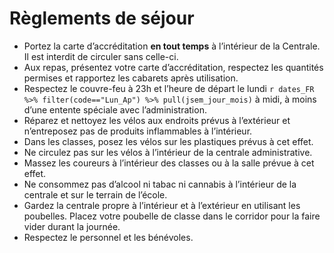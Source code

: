 # Règlements de séjour

- Portez la carte d’accréditation **en tout temps** à l’intérieur de la Centrale. Il est interdit de circuler sans celle-ci.
- Aux repas, présentez votre carte d’accréditation, respectez les quantités permises et rapportez les cabarets après utilisation.
- Respectez le couvre-feu à 23h et l’heure de départ le lundi `r dates_FR %>% filter(code=="Lun_Ap") %>% pull(jsem_jour_mois)`  à midi, à moins d’une entente spéciale avec l’administration.
- Réparez et nettoyez les vélos aux endroits prévus à l’extérieur et n’entreposez pas de produits inflammables à l’intérieur.
- Dans les classes, posez les vélos sur les plastiques prévus à cet effet.
- Ne circulez pas sur les vélos à l’intérieur de la centrale administrative.
- Massez les coureurs à l’intérieur des classes ou à la salle prévue à cet effet.
- Ne consommez pas d’alcool ni tabac ni cannabis à l’intérieur de la centrale et sur le terrain de l’école.
- Gardez la centrale propre à l’intérieur et à l’extérieur en utilisant les poubelles. Placez votre poubelle de classe dans le corridor pour la faire vider durant la journée.
- Respectez le personnel et les bénévoles.
